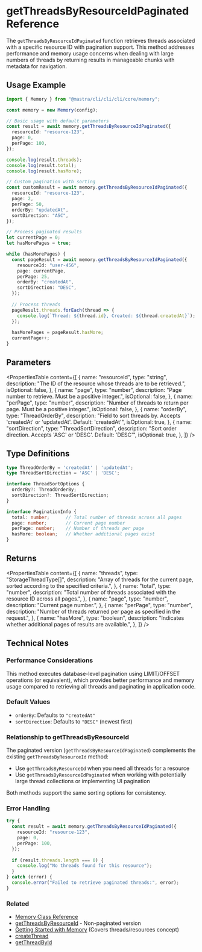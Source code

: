 # getThreadsByResourceIdPaginated Reference

The `getThreadsByResourceIdPaginated` function retrieves threads associated with a specific resource ID with pagination support. This method addresses performance and memory usage concerns when dealing with large numbers of threads by returning results in manageable chunks with metadata for navigation.

## Usage Example

```typescript
import { Memory } from "@mastra/cli/cli/cli/core/memory";

const memory = new Memory(config);

// Basic usage with default parameters
const result = await memory.getThreadsByResourceIdPaginated({
  resourceId: "resource-123",
  page: 0,
  perPage: 100,
});

console.log(result.threads);
console.log(result.total);
console.log(result.hasMore);

// Custom pagination with sorting
const customResult = await memory.getThreadsByResourceIdPaginated({
  resourceId: "resource-123",
  page: 2,
  perPage: 50,
  orderBy: "updatedAt",
  sortDirection: "ASC",
});

// Process paginated results
let currentPage = 0;
let hasMorePages = true;

while (hasMorePages) {
  const pageResult = await memory.getThreadsByResourceIdPaginated({
    resourceId: "user-456",
    page: currentPage,
    perPage: 25,
    orderBy: "createdAt",
    sortDirection: "DESC",
  });
  
  // Process threads
  pageResult.threads.forEach(thread => {
    console.log(`Thread: ${thread.id}, Created: ${thread.createdAt}`);
  });
  
  hasMorePages = pageResult.hasMore;
  currentPage++;
}
```

## Parameters

<PropertiesTable
  content={[
    {
      name: "resourceId",
      type: "string",
      description: "The ID of the resource whose threads are to be retrieved.",
      isOptional: false,
    },
    {
      name: "page",
      type: "number",
      description: "Page number to retrieve. Must be a positive integer.",
      isOptional: false,
    },
    {
      name: "perPage",
      type: "number",
      description: "Number of threads to return per page. Must be a positive integer.",
      isOptional: false,
    },
    {
      name: "orderBy",
      type: "ThreadOrderBy",
      description: "Field to sort threads by. Accepts 'createdAt' or 'updatedAt'. Default: 'createdAt'",
      isOptional: true,
    },
    {
      name: "sortDirection",
      type: "ThreadSortDirection", 
      description: "Sort order direction. Accepts 'ASC' or 'DESC'. Default: 'DESC'",
      isOptional: true,
    },
  ]}
/>

## Type Definitions

```typescript
type ThreadOrderBy = 'createdAt' | 'updatedAt';
type ThreadSortDirection = 'ASC' | 'DESC';

interface ThreadSortOptions {
  orderBy?: ThreadOrderBy;
  sortDirection?: ThreadSortDirection;
}

interface PaginationInfo {
  total: number;      // Total number of threads across all pages
  page: number;       // Current page number
  perPage: number;    // Number of threads per page
  hasMore: boolean;   // Whether additional pages exist
}
```

## Returns

<PropertiesTable
  content={[
    {
      name: "threads",
      type: "StorageThreadType[]",
      description: "Array of threads for the current page, sorted according to the specified criteria.",
    },
    {
      name: "total",
      type: "number",
      description: "Total number of threads associated with the resource ID across all pages.",
    },
    {
      name: "page",
      type: "number",
      description: "Current page number.",
    },
    {
      name: "perPage",
      type: "number",
      description: "Number of threads returned per page as specified in the request.",
    },
    {
      name: "hasMore",
      type: "boolean",
      description: "Indicates whether additional pages of results are available.",
    },
  ]}
/>

## Technical Notes

### Performance Considerations

This method executes database-level pagination using LIMIT/OFFSET operations (or equivalent), which provides better performance and memory usage compared to retrieving all threads and paginating in application code.

### Default Values

- `orderBy`: Defaults to `"createdAt"`
- `sortDirection`: Defaults to `"DESC"` (newest first)

### Relationship to getThreadsByResourceId

The paginated version (`getThreadsByResourceIdPaginated`) complements the existing `getThreadsByResourceId` method:

- Use `getThreadsByResourceId` when you need all threads for a resource
- Use `getThreadsByResourceIdPaginated` when working with potentially large thread collections or implementing UI pagination

Both methods support the same sorting options for consistency.

### Error Handling

```typescript
try {
  const result = await memory.getThreadsByResourceIdPaginated({
    resourceId: "resource-123",
    page: 0,
    perPage: 100,
  });
  
  if (result.threads.length === 0) {
    console.log("No threads found for this resource");
  }
} catch (error) {
  console.error("Failed to retrieve paginated threads:", error);
}
```

### Related

- [Memory Class Reference](/reference/memory/Memory.mdx)
- [getThreadsByResourceId](/reference/memory/getThreadsByResourceId.mdx) - Non-paginated version
- [Getting Started with Memory](/docs/memory/overview.mdx) (Covers threads/resources concept)
- [createThread](/reference/memory/createThread.mdx)
- [getThreadById](/reference/memory/getThreadById.mdx)
